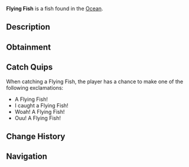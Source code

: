 {{FishInfobox
|image          = Flying Fish.png
|rarity         = Legendary
|sea            = First Sea
|location       = [[Ocean]]
|sublocation    = Saltwater
|sources        = Fishing Rod
|radar_location = 
|prog_speed     = -30
|xp             = 700
|weather        = 
|time           = Night
|season         = 
|bait           = Minnow
|base_weight    = 5
|base_value     = 1200
|weight_range   = 3.5
|base_chance    = 0.15
|base_resil     = 25
}}
'''Flying Fish''' is a {{Rarity|Legendary}} fish found in the [[Ocean]].

== Description ==
{{Description|The Flying Fish is a unique fish, renowned for their wing-like fins which give them the ability to soar above the ocean's surface. They use this ability to swiftly evade predators as well as dwelling near the surface to find small organisms to feed on.|Bestiary Entry}}

== Obtainment ==
{{Description|In salt waters during the night. |Bestiary Hint}}
{{Fish Availability|
Ancient Isle/Algae Hunt
Apex Fish Hunt/Mosslurker
Atlantis/Surrounding Ocean
Forsaken Shores/Algae Hunt
LEGO Pool/Studolodon Hunt
Lovestorm/Normal
Lovestorm/Supercharged
Lucky Event/Blarney McBreeze
Lucky Event/O'Mango Goldgrin
Lucky Event/Plumrick O'Luck
Lucky Event/Rowdy McCharm
Lucky Event/Sunny O'Coin
Megalodon Hunt/Eclipse and Weekend
Megalodon Hunt/Normal
Mushgrove Swamp/Algae Hunt
Narwhal Hunt/Beluga/First Sea
Narwhal Hunt/Magician Narwhal/First Sea
Narwhal Hunt/Narwhal/First Sea
Northern Summit/Surrounding Ocean
Ocean
Ocean/Deep Ocean
Orca Migration/Ancient
Orca Migration/Normal
Roslit Bay/Clam Abundance
Roslit Bay/Surrounding Ocean
Snowcap Island/Algae Hunt
Whale Migration/Moby
Whale Migration/Normal
|top_rods      = 
Leviathan's Fang Rod\32607.66\144480.36;
Free Spirit Rod\29622.08\140273.85;
Trident Rod\28649.13\135666.51;
Great Rod of Oscar\25193.34\84217.59;
Ethereal Prism Rod\24050.02\85790.34;
Flimsy Rod\17246.42\85035.48;
Training Rod\17105.93\90389.97;
Lucky Rod\14101.38\60825.63;
No-Life Rod\23491.39\94377.72;
Rapid Rod\20680.51\93538.02;
Fischer's Rod\13039.42\62140.3;
Astralhook Rod\24027.72\86260.08;
Seraphic Rod\23403.32\87234.43;
Rod Of The Forgotten Fang\21750.54\85030.94;
Challenger's Rod\21253.1\85956.95;
Rod Of The Depths\20315.48\76399.54;
Verdant Shear Rod\19591.94\77980.3;
Zeus Rod\19112.06\78241.15;
Rod Of The Exalted One\19089.84\75708.07;
Blazebringer Rod\19008.43\74933.2;
Depthseeker Rod\18177.62\74081.15;
Avalanche Rod\15633.93\66387.63;
Volcanic Rod\15555.55\61888.45;
Steady Rod\5006.7\23930.36
|recommended   = Trident Rod
}}

== Catch Quips ==
When catching a Flying Fish, the player has a chance to make one of the following exclamations:
* A Flying Fish!
* I caught a Flying Fish!
* Woah! A Flying Fish!
* Ouu! A Flying Fish!

== Change History ==
{{Change History|{{subst:Current Version}}}}

== Navigation ==
{{Fish Navbox|Ocean}}